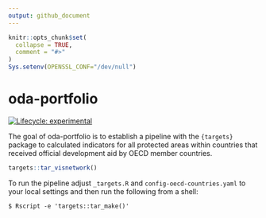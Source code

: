 ```yaml
---
output: github_document
---
```


<!-- README.md is generated from README.Rmd. Please edit that file -->

```r
knitr::opts_chunk$set(
  collapse = TRUE,
  comment = "#>"
)
Sys.setenv(OPENSSL_CONF="/dev/null")
```

# oda-portfolio

<!-- badges: start -->
[![Lifecycle: experimental](https://img.shields.io/badge/lifecycle-experimental-orange.svg)](https://www.tidyverse.org/lifecycle/#experimental)
<!-- badges: end -->

The goal of oda-portfolio is to establish a pipeline with the `{targets}` package
to calculated indicators for all protected areas within countries that received
official development aid by OECD member countries.


```r
targets::tar_visnetwork()
```


To run the pipeline adjust `_targets.R` and `config-oecd-countries.yaml` 
to your local settings and then run the following from a shell:

```shell
$ Rscript -e 'targets::tar_make()'
```
